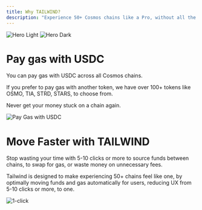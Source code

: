 ```yaml
---
title: Why TAILWIND?
description: "Experience 50+ Cosmos chains like a Pro, without all the hassle of bridging and managing gas." 
---
```


<img
  className="block dark:hidden"
  src="/images/hero-dark.png"
  alt="Hero Light"
/>
<img
  className="hidden dark:block rounded-lg"
  src="/images/hero-dark.png"
  alt="Hero Dark"
/>

# Pay gas with USDC

You can pay gas with USDC across all Cosmos chains.

If you prefer to pay gas with another token, we have over 100+ tokens 
like OSMO, TIA, STRD, STARS, to choose from. 

Never get your money stuck on a chain again.

<img
  className="block"
  src="/images/pay-gas-usdc.png"
  alt="Pay Gas with USDC"
/>



# Move Faster with TAILWIND
Stop wasting your time with 5-10 clicks or more to source funds between chains,
to swap for gas, or waste money on unnecessary fees. 

Tailwind is designed to make experiencing 50+ chains feel like one, 
by optimally moving funds and gas automatically for users, 
reducing UX from 5-10 clicks or more, to one.

<img 
  className="block"
  src="/images/1-click.jpeg"
  alt="1-click"
/>
